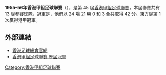'''1955–56年香港甲組足球聯賽'''（{{lang-en|Hong Kong First Division Football League}}），是第 45 屆[[香港甲組足球聯賽|香港甲組足球聯賽]]，本屆聯賽共有 13 隊參賽球隊，冠軍是{{fc|東方}}，他們以 24 場 21 勝 0 和 3 合共取得 42 分。東方隊第 1 次贏得港甲冠軍。

== 外部連結 ==
*[https://www.hkfa.com/ 香港足球總會官網]{{Wayback|url=https://www.hkfa.com/ |date=20190103174738 }}
*[http://www.rsssf.com/tablesh/hkchamp.html 香港甲組足球聯賽 歷屆冠軍]{{Wayback|url=http://www.rsssf.com/tablesh/hkchamp.html |date=20120205190654 }}

{{港甲賽季}}

[[Category:香港甲組足球聯賽|Category:香港甲組足球聯賽]]


{{soccer-stub}}